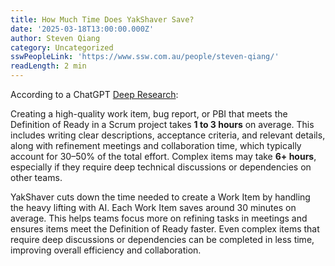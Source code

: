 ```yaml
---
title: How Much Time Does YakShaver Save?
date: '2025-03-18T13:00:00.000Z'
author: Steven Qiang
category: Uncategorized
sswPeopleLink: 'https://www.ssw.com.au/people/steven-qiang/'
readLength: 2 min
---
```


According to a ChatGPT [Deep Research](https://chatgpt.com/share/67d8bdb0-0f60-800d-af20-baba64a9a2eb?):

Creating a high-quality work item, bug report, or PBI that meets the Definition of Ready in a Scrum project takes **1 to 3 hours** on average. This includes writing clear descriptions, acceptance criteria, and relevant details, along with refinement meetings and collaboration time, which typically account for 30–50% of the total effort. Complex items may take **6+ hours**, especially if they require deep technical discussions or dependencies on other teams.

YakShaver cuts down the time needed to create a Work Item by handling the heavy lifting with AI. Each Work Item saves around 30 minutes on average. This helps teams focus more on refining tasks in meetings and ensures items meet the Definition of Ready faster. Even complex items that require deep discussions or dependencies can be completed in less time, improving overall efficiency and collaboration.
